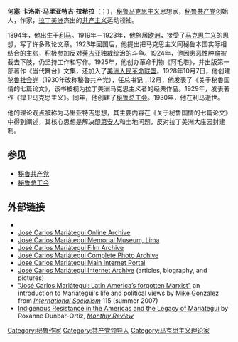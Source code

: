 {{Infobox philosopher
| region          = 拉丁美洲
| era              = 20世纪
| image            = José Carlos Mariátegui in 1929.jpg
| caption          = 何塞·卡洛斯·马里亚特吉
| name             = 何塞·卡洛斯·马里亚特吉·拉希拉
| native_name      = José del Carmen Eliseo Mariátegui De La Chira 
| birth_date       = {{birth date|1894|6|14}}
| birth_place      = 秘鲁[[莫克瓜|莫克瓜]]
| death_date       = {{death date and age|1930|4|16|1894|6|14|df=y}}
| death_place      = 秘鲁[[利馬|利馬]]
| signature        = Firma de José Carlos Mariátegui.png
| school_tradition = [[马克思主义|马克思主义]]
| main_interests   = [[政治|政治]]，[[美学|美学]]
| influences       = [[卡尔·马克思|卡尔·马克思]]、[[弗里德里希·尼采|弗里德里希·尼采]]、[[乔治·索雷尔|乔治·索雷尔]]、[[贝内德托·克罗齐|贝内德托·克罗齐]]、[[弗拉基米尔·伊里奇·列宁|弗拉基米尔·伊里奇·列宁]]、[[羅莎·盧森堡|羅莎·盧森堡]]、[[安东尼奥·葛兰西|安东尼奥·葛兰西]]、[[列夫·达维多维奇·托洛茨基|列夫·达维多维奇·托洛茨基]]
| influenced       = [[切·格瓦拉|切·格瓦拉]]、Javier Mariátegui、[[古斯塔沃·古鐵雷斯|古斯塔沃·古鐵雷斯]]、[[阿维马埃尔·古斯曼|阿维马埃尔·古斯曼]]
}}
'''何塞·卡洛斯·马里亚特吉·拉希拉'''（{{lang-es|José Carlos Mariátegui La Chira}}；{{bd|1894年|6月14日|1930年|4月16日}}），[[秘鲁|秘鲁]][[马克思主义|马克思主义]]思想家，[[秘鲁共产党|秘鲁共产党]]创始人，作家，[[拉丁美洲|拉丁美洲]]杰出的[[共产主义|共产主义]]运动领袖。

1894年，他出生于[[利马|利马]]。1919年－1923年，他旅居[[欧洲|欧洲]]，接受了[[马克思主义|马克思主义]]的思想，写了许多政论文章。1923年回国后，他提出把马克思主义同秘鲁本国实际相结合的主张，积极参加反对[[奥古斯托·贝纳尔迪诺·莱吉亚·伊·萨尔塞多|莱吉亚]]独裁统治的斗争。1924年，他因患恶性肿瘤被截去下肢，仍坚持工作和写作。1925年，他创办革命刊物《阿毛塔》，并出版第一部著作《当代舞台》文集，还加入了[[美洲人民革命联盟|美洲人民革命联盟]]。1928年10月7日，他创建[[秘鲁共产党|秘鲁社会党]]（1930年改称秘鲁共产党），任总书记；12月，他发表了《关于秘鲁国情的七篇论文》，该书被视为拉丁美洲马克思主义者的经典作品。1929年，发表著作《捍卫马克思主义》。同年，他创建了[[秘鲁总工会|秘鲁总工会]]。1930年，他在利马逝世。

他的理论观点被称为马里亚特吉思想，其主要内容在《关于秘鲁国情的七篇论文》中得到阐述，其核心思想是解决[[印第安人|印第安人]]和土地问题，反对拉丁美洲大庄园封建制。

==参见==
*[[秘鲁共产党|秘鲁共产党]]
*[[秘鲁总工会|秘鲁总工会]]

== 外部链接 ==
* {{Commons category-inline|José Carlos Mariátegui}}
* [http://archivo.mariategui.org José Carlos Mariátegui Online Archive] {{Wayback|url=http://archivo.mariategui.org/ |date=20220425225705 }}
* [http://casamariategui.cultura.gob.pe/ José Carlos Mariátegui Memorial Museum, Lima] {{Wayback|url=http://casamariategui.cultura.gob.pe/ |date=20190616230153 }}  
* [https://www.youtube.com/user/mariateguiarchive José Carlos Mariátegui Film Archive] {{Wayback|url=https://www.youtube.com/user/mariateguiarchive |date=20210911182536 }}
* [https://www.flickr.com/photos/mariategui José Carlos Mariátegui Complete Photo Archive] {{Wayback|url=https://www.flickr.com/photos/mariategui |date=20220315141450 }}
* [http://www.mariategui.org/ José Carlos Mariátegui Main Internet Portal] {{Wayback|url=http://www.mariategui.org/ |date=20200615183744 }}
* [http://www.marxists.org/archive/mariateg/ José Carlos Mariátegui Internet Archive] {{Wayback|url=http://www.marxists.org/archive/mariateg/ |date=20200909211820 }} (articles, biography, and pictures)
* [http://www.isj.org.uk/index.php4?id=336&issue=115 "José Carlos Mariátegui: Latin America’s forgotten Marxist"] {{Wayback|url=http://www.isj.org.uk/index.php4?id=336&issue=115 |date=20140710054335 }} an introduction to Mariátegui's life and political views by [[Mike_Gonzalez_(historian)|Mike Gonzalez]] from ''[[International_Socialism_(magazine)|International Socialism]]'' 115 (summer 2007)
* [http://monthlyreview.org/090921dunbar-ortiz.php Indigenous Resistance in the Americas and the Legacy of Mariátegui] {{Wayback|url=http://monthlyreview.org/090921dunbar-ortiz.php |date=20110317035021 }} by Roxanne Dunbar-Ortiz, ''[[Monthly_Review|Monthly Review]]''

{{Authority control}}

[[Category:秘鲁作家|Category:秘鲁作家]]
[[Category:共产党领导人|Category:共产党领导人]]
[[Category:马克思主义理论家|Category:马克思主义理论家]]